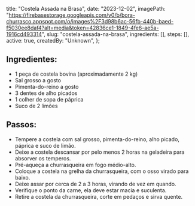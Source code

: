   title: "Costela Assada na Brasa",
  date: "2023-12-02",
  imagePath: "https://firebasestorage.googleapis.com/v0/b/bora-churrasco.appspot.com/o/images%2F3d98b6ac-56fb-440b-baed-f5030ee8daf4?alt=media&token=42836ce1-1849-4fe6-ae5a-1916cd493314",
  slug: "costela-assada-na-brasa",
  ingredients: [],
  steps: [],
  active: true,
  createdBy: "Unknown",
};

## Ingredientes:

* 1 peça de costela bovina (aproximadamente 2 kg)
* Sal grosso a gosto
* Pimenta-do-reino a gosto
* 3 dentes de alho picados
* 1 colher de sopa de páprica
* Suco de 2 limões

## Passos:

* Tempere a costela com sal grosso, pimenta-do-reino, alho picado, páprica e suco de limão.
* Deixe a costela descansar por pelo menos 2 horas na geladeira para absorver os temperos.
* Pré-aqueça a churrasqueira em fogo médio-alto.
* Coloque a costela na grelha da churrasqueira, com o osso virado para baixo.
* Deixe assar por cerca de 2 a 3 horas, virando de vez em quando.
* Verifique o ponto da carne, ela deve estar macia e suculenta.
* Retire a costela da churrasqueira, corte em pedaços e sirva quente.
